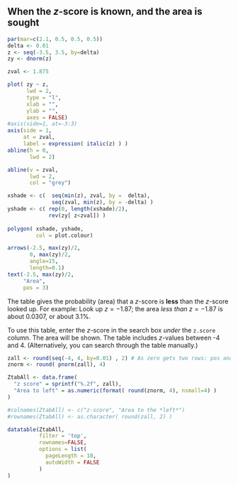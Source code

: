 ## When the $z$-score is known, and the area is sought {#ZTablesOnline}

```r
par(mar=c(2.1, 0.5, 0.5, 0.5))
delta <- 0.01
z <- seq(-3.5, 3.5, by=delta)
zy <- dnorm(z)

zval <- 1.875

plot( zy ~ z,
      lwd = 2,
      type = "l",
      xlab = "",
      ylab = "",
      axes = FALSE)
#axis(side=1, at=-3:3)
axis(side = 1, 
     at = zval, 
     label = expression( italic(z) ) )
abline(h = 0, 
       lwd = 2)

abline(v = zval, 
       lwd = 2, 
       col = "grey")

xshade <- c(  seq(min(z), zval, by =  delta),
              seq(zval, min(z), by = -delta) )
yshade <- c( rep(0, length(xshade)/2),
             rev(zy[ z<zval]) )
            
polygon( xshade, yshade, 
         col = plot.colour)

arrows(-2.5, max(zy)/2,
       0, max(zy)/2, 
       angle=15,
       length=0.1)
text(-2.5, max(zy)/2, 
     "Area",
     pos = 3)
```

The table gives the probability (area) that a $z$-score is **less** than the $z$-score looked up.
For example: 
Look up $z = -1.87$; the area *less than* $z = -1.87$ is about 0.0307,
or about 3.1%.

To use this table,
enter the $z$-score in the search box *under* the `z.score` column. 
The area will be shown.
The table includes $z$-values between -4 and 4.
(Alternatively, you can search through the table manually.)

```r
zall <- round(seq(-4, 4, by=0.01) , 2) # As zero gets two rows: pos and neg
znorm <- round( pnorm(zall), 4)

ZtabAll <- data.frame(
  "z score" = sprintf("%.2f", zall),
  "Area to left" = as.numeric(format( round(znorm, 4), nsmall=4) )
)

#colnames(ZtabAll) <- c("z-score", "Area to the *left*")
#rownames(ZtabAll) <- as.character( round(zall, 2) )

datatable(ZtabAll, 
          filter = 'top', 
          rownames=FALSE,
          options = list(
            pageLength = 10, 
            autoWidth = FALSE
          )
)
```









